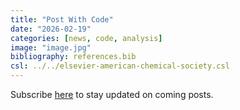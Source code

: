 ```yaml
---
title: "Post With Code"
date: "2026-02-19"
categories: [news, code, analysis]
image: "image.jpg"
bibliography: references.bib
csl: ../../elsevier-american-chemical-society.csl
---
```


:::{.callout-tip}

Subscribe [here](https://bytesizedchem.substack.com/subscribe) to stay updated on coming posts.

:::